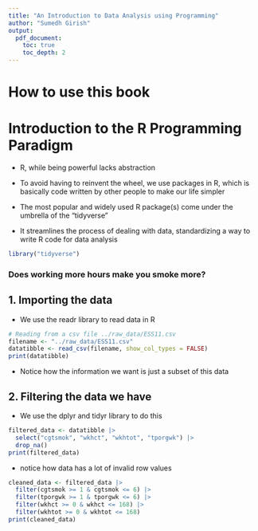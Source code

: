 ```yaml
---
title: "An Introduction to Data Analysis using Programming"
author: "Sumedh Girish"
output:
  pdf_document:
    toc: true
    toc_depth: 2
---
```


\pagebreak

# How to use this book

\pagebreak

\pagebreak

# Introduction to the R Programming Paradigm

- R, while being powerful lacks abstraction

- To avoid having to reinvent the wheel, we use packages in R,
  which is basically code written by other people to make our life simpler

- The most popular and widely used R package(s) come under the umbrella of the "tidyverse"

- It streamlines the process of dealing with data, standardizing
  a way to write R code for data analysis
  
```r
library("tidyverse")
```

### Does working more hours make you smoke more?

  
## 1. Importing the data

- We use the readr library to read data in R

```r
# Reading from a csv file ../raw_data/ESS11.csv
filename <- "../raw_data/ESS11.csv"
datatibble <- read_csv(filename, show_col_types = FALSE)
print(datatibble)
```

- Notice how the information we want is just a subset of this data

## 2. Filtering the data we have

- We use the dplyr and tidyr library to do this

\pagebreak

```r
filtered_data <- datatibble |>
  select("cgtsmok", "wkhct", "wkhtot", "tporgwk") |>
  drop_na()
print(filtered_data)
```

- notice how data has a lot of invalid row values

```r
cleaned_data <- filtered_data |>
  filter(cgtsmok >= 1 & cgtsmok <= 6) |>
  filter(tporgwk >= 1 & tporgwk <= 6) |>
  filter(wkhct >= 0 & wkhct <= 168) |>
  filter(wkhtot >= 0 & wkhtot <= 168)
print(cleaned_data)
```

